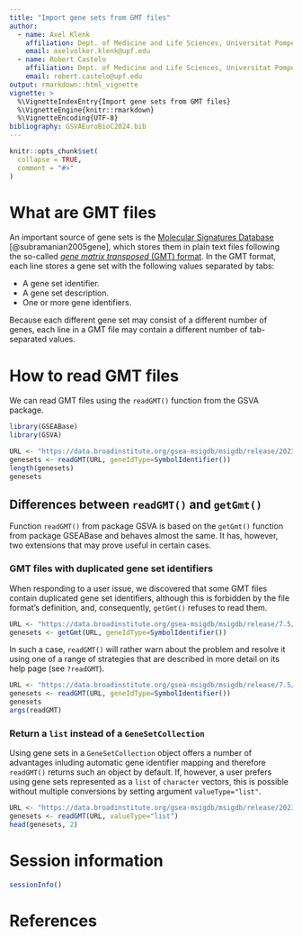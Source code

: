 ```yaml
---
title: "Import gene sets from GMT files"
author:
  - name: Axel Klenk
    affiliation: Dept. of Medicine and Life Sciences, Universitat Pompeu Fabra, Barcelona
    email: axelvolker.klenk@upf.edu
  - name: Robert Castelo
    affiliation: Dept. of Medicine and Life Sciences, Universitat Pompeu Fabra, Barcelona
    email: robert.castelo@upf.edu
output: rmarkdown::html_vignette
vignette: >
  %\VignetteIndexEntry{Import gene sets from GMT files}
  %\VignetteEngine{knitr::rmarkdown}
  %\VignetteEncoding{UTF-8}
bibliography: GSVAEuroBioC2024.bib
---
```



```r
knitr::opts_chunk$set(
  collapse = TRUE,
  comment = "#>"
)
```

# What are GMT files

An important source of gene sets is the
[Molecular Signatures Database](https://www.gsea-msigdb.org/gsea/msigdb)
[@subramanian2005gene], which stores them in plain text files following the
so-called
[_gene matrix transposed_ (GMT) format](https://software.broadinstitute.org/cancer/software/gsea/wiki/index.php/Data_formats#GMT:_Gene_Matrix_Transposed_file_format_.28.2A.gmt.29).
In the GMT format, each line stores a gene set with the following values
separated by tabs:

  * A gene set identifier.
  * A gene set description.
  * One or more gene identifiers.

Because each different gene set may consist of a different number of genes, each
line in a GMT file may contain a different number of tab-separated values.

# How to read GMT files

We can read GMT files using the `readGMT()` function from the GSVA package.

```r
library(GSEABase)
library(GSVA)

URL <- "https://data.broadinstitute.org/gsea-msigdb/msigdb/release/2023.2.Hs/c7.immunesigdb.v2023.2.Hs.symbols.gmt"
genesets <- readGMT(URL, geneIdType=SymbolIdentifier())
length(genesets)
genesets
```

## Differences between `readGMT()` and `getGmt()`

Function `readGMT()` from package GSVA is based on the `getGmt()` function from package GSEABase and behaves almost the same.  It has, however, two extensions that may prove useful in certain cases.

### GMT files with duplicated gene set identifiers

When responding to a user issue, we discovered that some GMT files contain duplicated gene set identifiers, although this is forbidden by the file format's definition, and, consequently, `getGmt()` refuses to read them.

```r
URL <- "https://data.broadinstitute.org/gsea-msigdb/msigdb/release/7.5/c2.all.v7.5.symbols.gmt"
genesets <- getGmt(URL, geneIdType=SymbolIdentifier())
```

In such a case, `readGMT()` will rather warn about the problem and resolve it using one of a range of strategies that are described in more detail on its help page (see `?readGMT`).

```r
URL <- "https://data.broadinstitute.org/gsea-msigdb/msigdb/release/7.5/c2.all.v7.5.symbols.gmt"
genesets <- readGMT(URL, geneIdType=SymbolIdentifier())
genesets
args(readGMT)
```

### Return a `list` instead of a `GeneSetCollection`

Using gene sets in a `GeneSetCollection` object offers a number of advantages inluding automatic gene identifier mapping and therefore `readGMT()` returns such an object by default.  If, however, a user prefers using gene sets represented as a `list` of `character` vectors, this is possible without multiple conversions by setting argument `valueType="list"`.

```r
URL <- "https://data.broadinstitute.org/gsea-msigdb/msigdb/release/2023.2.Hs/c7.immunesigdb.v2023.2.Hs.symbols.gmt"
genesets <- readGMT(URL, valueType="list")
head(genesets, 2)
```

# Session information

```r
sessionInfo()
```

# References
